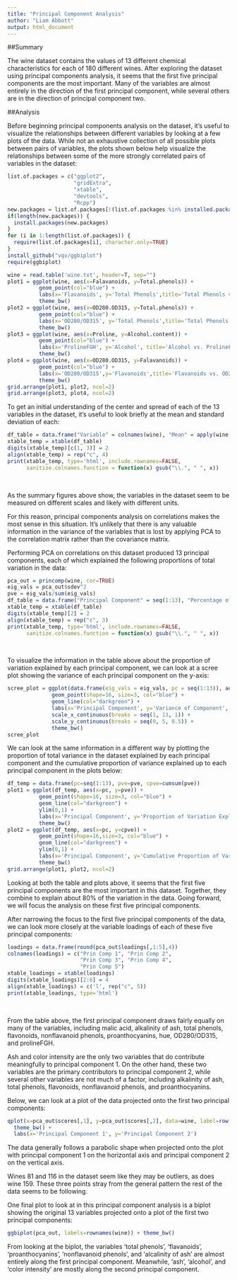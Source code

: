 ```yaml
---
title: "Principal Component Analysis"
author: "Liam Abbott"
output: html_document
---
```


##Summary

The wine dataset contains the values of 13 different chemical characteristics for each of
180 different wines. After exploring the dataset using principal components analysis, it
seems that the first five principal components are the most important. Many of the
variables are almost entirely in the direction of the first principal component, while
several others are in the direction of principal component two.

##Analysis

Before beginning principal components analysis on the dataset, it’s useful to visualize
the relationships between different variables by looking at a few plots of the data. While
not an exhaustive collection of all possible plots between pairs of variables, the plots
shown below help visualize the relationships between some of the more strongly
correlated pairs of variables in the dataset:

```r
list.of.packages = c("ggplot2",
                     "gridExtra",
                     "xtable",
                     "devtools",
                     "Rcpp")
new.packages = list.of.packages[!(list.of.packages %in% installed.packages()[,"Package"])]
if(length(new.packages)) {
  install.packages(new.packages)
}
for (i in 1:length(list.of.packages)) {
  require(list.of.packages[i], character.only=TRUE)
}
install_github("vqv/ggbiplot")
require(ggbiplot)
```

```r
wine = read.table('wine.txt', header=T, sep="")
plot1 = ggplot(wine, aes(x=Falavanoids, y=Total.phenols)) + 
          geom_point(col="blue") + 
          labs(x='Flavanoids', y='Total Phenols',title='Total Phenols vs. Flavanoids \n r = 0.8680') +
          theme_bw()
plot2 = ggplot(wine, aes(x=OD280.OD315, y=Total.phenols)) + 
          geom_point(col="blue") + 
          labs(x='OD280/OD315', y='Total Phenols',title='Total Phenols vs. OD280/OD315 \n r = 0.7056') +
          theme_bw()
plot3 = ggplot(wine, aes(x=Proline, y=Alcohol.content)) + 
          geom_point(col="blue") +
          labs(x='ProlineFGH', y='Alcohol', title='Alcohol vs. ProlineFGH \n r = 0.6449') +
          theme_bw()
plot4 = ggplot(wine, aes(x=OD280.OD315, y=Falavanoids)) +
          geom_point(col="blue") +
          labs(x='OD280/OD315',y='Flavanoids',title='Flavanoids vs. OD280/OD315 \n r = 0.7912') +
          theme_bw()
grid.arrange(plot1, plot2, ncol=2)
grid.arrange(plot3, plot4, ncol=2)
```

To get an initial understanding of the center and spread of each of the 13 variables in
the dataset, it’s useful to look briefly at the mean and standard deviation of each:    

```r
df_table = data.frame("Variable" = colnames(wine), "Mean" = apply(wine, 2, mean), "Standard Deviation" = apply(wine, 2, sd))
xtable_temp = xtable(df_table)
digits(xtable_temp)[c(1, 3)] = 2
align(xtable_temp) = rep("c", 4)
print(xtable_temp, type='html', include.rownames=FALSE,
      sanitize.colnames.function = function(x) gsub("\\.", " ", x))  
```
    
&nbsp;  

As the summary figures above show, the variables in the dataset seem to be measured
on different scales and likely with different units.   

For this reason, principal components analysis on correlations makes the most sense in 
this situation. It’s unlikely that there is any valuable information in the variance of 
the variables that is lost by applying PCA to the correlation matrix rather than the 
covariance matrix.

Performing PCA on correlations on this dataset produced 13 principal components, each
of which explained the following proportions of total variation in the data:  

```r
pca_out = princomp(wine, cor=TRUE)
eig_vals = pca_out$sdev^2
pve = eig_vals/sum(eig_vals)
df_table = data.frame("Principal Component" = seq(1:13), "Percentage of Variation Explained" = pve*100)
xtable_temp = xtable(df_table)
digits(xtable_temp)[2] = 2
align(xtable_temp) = rep("c", 3)
print(xtable_temp, type='html', include.rownames=FALSE,
      sanitize.colnames.function = function(x) gsub("\\.", " ", x))   
```

&nbsp;  

To visualize the information in the table above about the proportion of variation
explained by each principal component, we can look at a scree plot showing the variance
of each principal component on the y-axis:

```r
scree_plot = ggplot(data.frame(eig_vals = eig_vals, pc = seq(1:13)), aes(x=pc,y=eig_vals)) +
              geom_point(shape=16, size=3, col="blue") + 
              geom_line(col="darkgreen") +
              labs(x='Principal Component', y='Variance of Component', title='Scree Plot') +
              scale_x_continuous(breaks = seq(1, 13, 1)) +
              scale_y_continuous(breaks = seq(0, 5, 0.5)) +
              theme_bw()
scree_plot
```

We can look at the same information in a different way by plotting the proportion of
total variance in the dataset explained by each principal component and the cumulative
proportion of variance explained up to each principal component in the plots below:  

```r
df_temp = data.frame(pc=seq(1:13), pve=pve, cpve=cumsum(pve))
plot1 = ggplot(df_temp, aes(x=pc, y=pve)) +
          geom_point(shape=16, size=3, col="blue") + 
          geom_line(col="darkgreen") +
          ylim(0,1) +
          labs(x='Principal Component', y='Proportion of Variation Explained') +
          theme_bw()
plot2 = ggplot(df_temp, aes(x=pc, y=cpve)) + 
          geom_point(shape=16,size=3, col="blue") +
          geom_line(col="darkgreen") +
          ylim(0,1) +
          labs(x='Principal Component', y='Cumulative Proportion of Variation Explained') +
          theme_bw()
grid.arrange(plot1, plot2, ncol=2)
```

Looking at both the table and plots above, it seems that the first five principal
components are the most important in this dataset. Together, they combine to explain
about 80% of the variation in the data.  Going forward, we will focus the analysis on
these first five principal components.

After narrowing the focus to the first five principal components of the data, we can look
more closely at the variable loadings of each of these five principal components:

```r
loadings = data.frame(round(pca_out$loadings[,1:5],4))
colnames(loadings) = c("Prin Comp 1", "Prin Comp 2", 
                       "Prin Comp 3", "Prin Comp 4",
                       "Prin Comp 5")
xtable_loadings = xtable(loadings)
digits(xtable_loadings)[2:6] = 4
align(xtable_loadings) = c('l', rep("c", 5))
print(xtable_loadings, type='html')
```

&nbsp;  

From the table above, the first principal component draws fairly equally on many of the
variables, including malic acid, alkalinity of ash, total phenols, flavonoids, nonflavanoid
phenols, proanthocyanins, hue, OD280/OD315, and prolineFGH.  

Ash and color intensity are the only two variables that do contribute meaningfully to principal
component 1. On the other hand, these two variables are the primary contributors to
principal component 2, while several other variables are not much of a factor, including
alkalinity of ash, total phenols, flavonoids, nonflavanoid phenols, and proanthocyanins.  

Below, we can look at a plot of the data projected onto the first two principal
components:  

```r
qplot(x=pca_out$scores[,1], y=pca_out$scores[,2], data=wine, label=row.names(wine), geom='text') +
  theme_bw() +
  labs(x='Principal Component 1', y='Principal Component 2')
```


The data generally follows a parabolic shape when projected onto the plot with principal
component 1 on the horizontal axis and principal component 2 on the vertical axis.  

Wines 81 and 116 in the dataset seem like they may be outliers, as does wine 159. These
three points stray from the general pattern the rest of the data seems to be
following.  

One final plot to look at in this principal component analysis is a biplot showing the
original 13 variables projected onto a plot of the first two principal components:  

```r
ggbiplot(pca_out, labels=rownames(wine)) + theme_bw()
```

From looking at the biplot, the variables ‘total phenols’, ‘flavanoids’, ‘proanthocyanins’,
‘nonflavanoid phenols’, and ‘alcalinity of ash’ are almost entirely along the first
principal component. Meanwhile, ‘ash’, ‘alcohol’, and ‘color intensity’ are mostly along
the second principal component.
